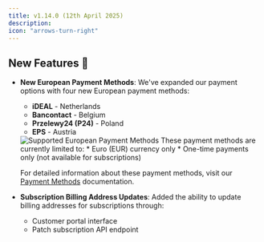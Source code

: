 ```yaml
---
title: v1.14.0 (12th April 2025)
description: 
icon: "arrows-turn-right"
---
```


## New Features 🚀

- **New European Payment Methods**: We've expanded our payment options with four new European payment methods:
  - **iDEAL** - Netherlands
  - **Bancontact** - Belgium
  - **Przelewy24 (P24)** - Poland
  - **EPS** - Austria

  <Frame>
    <img alt="Supported European Payment Methods" src="/images/transactions/payments/european.png" />
  </Frame>

  <Note>
    These payment methods are currently limited to:
      * Euro (EUR) currency only
      * One-time payments only (not available for subscriptions)
      
    For detailed information about these payment methods, visit our [Payment Methods](/features/payment-methods) documentation.
  </Note>

- **Subscription Billing Address Updates**: Added the ability to update billing addresses for subscriptions through:
  * Customer portal interface
  * Patch subscription API endpoint
